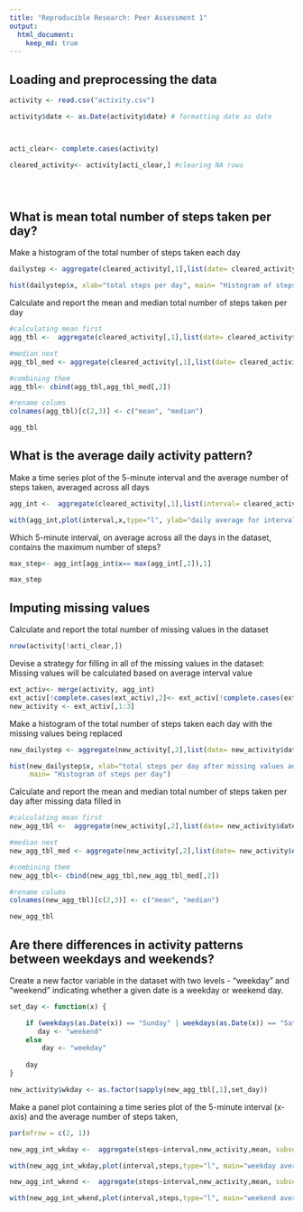```yaml
---
title: "Reproducible Research: Peer Assessment 1"
output: 
  html_document:
    keep_md: true
---
```



## Loading and preprocessing the data


```r
activity <- read.csv("activity.csv")

activity$date <- as.Date(activity$date) # formatting date as date



acti_clear<- complete.cases(activity)

cleared_activity<- activity[acti_clear,] #clearing NA rows





```

## What is mean total number of steps taken per day?

Make a histogram of the total number of steps taken each day

```r

dailystep <- aggregate(cleared_activity[,1],list(date= cleared_activity$date),sum)

hist(dailystep$x, xlab="total steps per day", main= "Histogram of steps per day")

```


Calculate and report the mean and median total number of steps taken per day
```r

#calculating mean first
agg_tbl <-  aggregate(cleared_activity[,1],list(date= cleared_activity$date),mean)

#median next
agg_tbl_med <- aggregate(cleared_activity[,1],list(date= cleared_activity$date),median)

#combining them
agg_tbl<- cbind(agg_tbl,agg_tbl_med[,2])

#rename colums
colnames(agg_tbl)[c(2,3)] <- c("mean", "median")

agg_tbl
```


## What is the average daily activity pattern?
Make a time series plot  of the 5-minute interval and the average number of steps taken, averaged across all days
```r

agg_int <-  aggregate(cleared_activity[,1],list(interval= cleared_activity$interval),mean)

with(agg_int,plot(interval,x,type="l", ylab="daily average for interval"))
```
Which 5-minute interval, on average across all the days in the dataset, contains the maximum number of steps?

```r

max_step<- agg_int[agg_int$x== max(agg_int[,2]),1]

max_step
```


## Imputing missing values

Calculate and report the total number of missing values in the dataset

```r

nrow(activity[!acti_clear,])

```
Devise a strategy for filling in all of the missing values in the dataset: Missing values will be calculated based on average interval value

```r


ext_activ<- merge(activity, agg_int)
ext_activ[!complete.cases(ext_activ),2]<- ext_activ[!complete.cases(ext_activ),4]
new_activity <- ext_activ[,1:3]

```

Make a histogram of the total number of steps taken each day with the missing values being replaced

```r

new_dailystep <- aggregate(new_activity[,2],list(date= new_activity$date),sum)

hist(new_dailystep$x, xlab="total steps per day after missing values added",
     main= "Histogram of steps per day")

```


Calculate and report the mean and median total number of steps taken per day after missing data filled in
```r

#calculating mean first
new_agg_tbl <-  aggregate(new_activity[,2],list(date= new_activity$date),mean)

#median next
new_agg_tbl_med <- aggregate(new_activity[,2],list(date= new_activity$date),median)

#combining them
new_agg_tbl<- cbind(new_agg_tbl,new_agg_tbl_med[,2])

#rename colums
colnames(new_agg_tbl)[c(2,3)] <- c("mean", "median")

new_agg_tbl
```


## Are there differences in activity patterns between weekdays and weekends?

Create a new factor variable in the dataset with two levels - "weekday" and "weekend" indicating whether a given date is a weekday or weekend day.

```r
set_day <- function(x) {

    if (weekdays(as.Date(x)) == "Sunday" | weekdays(as.Date(x)) == "Saturday") 
       day <- "weekend"
    else
        day <- "weekday"
        
    day    
}

new_activity$wkday <- as.factor(sapply(new_agg_tbl[,1],set_day))

```


Make a panel plot containing a time series plot  of the 5-minute interval (x-axis) and the average number of steps taken,
```r

par(mfrow = c(2, 1))

new_agg_int_wkday <-  aggregate(steps~interval,new_activity,mean, subset= new_activity$wkday=="weekday")

with(new_agg_int_wkday,plot(interval,steps,type="l", main="weekday average for interval"))

new_agg_int_wkend <-  aggregate(steps~interval,new_activity,mean, subset= new_activity$wkday=="weekend")

with(new_agg_int_wkend,plot(interval,steps,type="l", main="weekend average for interval"))    

```

